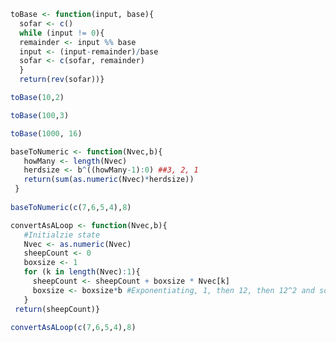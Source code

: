 ```r
toBase <- function(input, base){
  sofar <- c()
  while (input != 0){
  remainder <- input %% base
  input <- (input-remainder)/base
  sofar <- c(sofar, remainder)
  }
  return(rev(sofar))}

toBase(10,2)

toBase(100,3)

toBase(1000, 16)

baseToNumeric <- function(Nvec,b){
   howMany <- length(Nvec)
   herdsize <- b^((howMany-1):0) ##3, 2, 1
   return(sum(as.numeric(Nvec)*herdsize))
 }
 
baseToNumeric(c(7,6,5,4),8)

convertAsALoop <- function(Nvec,b){
   #Initialzie state
   Nvec <- as.numeric(Nvec)
   sheepCount <- 0
   boxsize <- 1
   for (k in length(Nvec):1){
     sheepCount <- sheepCount + boxsize * Nvec[k]
     boxsize <- boxsize*b #Exponentiating, 1, then 12, then 12^2 and so on
   }
 return(sheepCount)}

convertAsALoop(c(7,6,5,4),8)
```